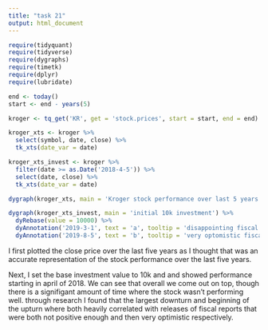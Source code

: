 ```yaml
---
title: "task 21"
output: html_document
---
```


```r
require(tidyquant)
require(tidyverse)
require(dygraphs)
require(timetk)
require(dplyr)
require(lubridate)

end <- today()
start <- end - years(5)

kroger <- tq_get('KR', get = 'stock.prices', start = start, end = end)

kroger_xts <- kroger %>% 
  select(symbol, date, close) %>% 
  tk_xts(date_var = date) 

kroger_xts_invest <- kroger %>% 
  filter(date >= as.Date('2018-4-5')) %>% 
  select(date, close) %>% 
  tk_xts(date_var = date)

```


```r
dygraph(kroger_xts, main = 'Kroger stock performance over last 5 years') 

```


```r
dygraph(kroger_xts_invest, main = 'initial 10k investment') %>% 
  dyRebase(value = 10000) %>% 
  dyAnnotation('2019-3-1', text = 'a', tooltip = 'disappointing fiscal report releasesd') %>% 
  dyAnnotation('2019-8-5', text = 'b', tooltip = 'very optomistic fiscal projections released')

```

I first plotted the close price over the last five years as I thought that was an accurate representation of the stock performance over the last five years. 

Next, I set the base investment value to 10k and and showed performance starting in april of 2018. We can see that overall we come out on top, though there is a signifigant amount of time where the stock wasn't performing well. through research I found that the largest downturn and beginning of the upturn where both heavily correlated with releases of fiscal reports that were both not positive enough and then very optimistic respectively. 
